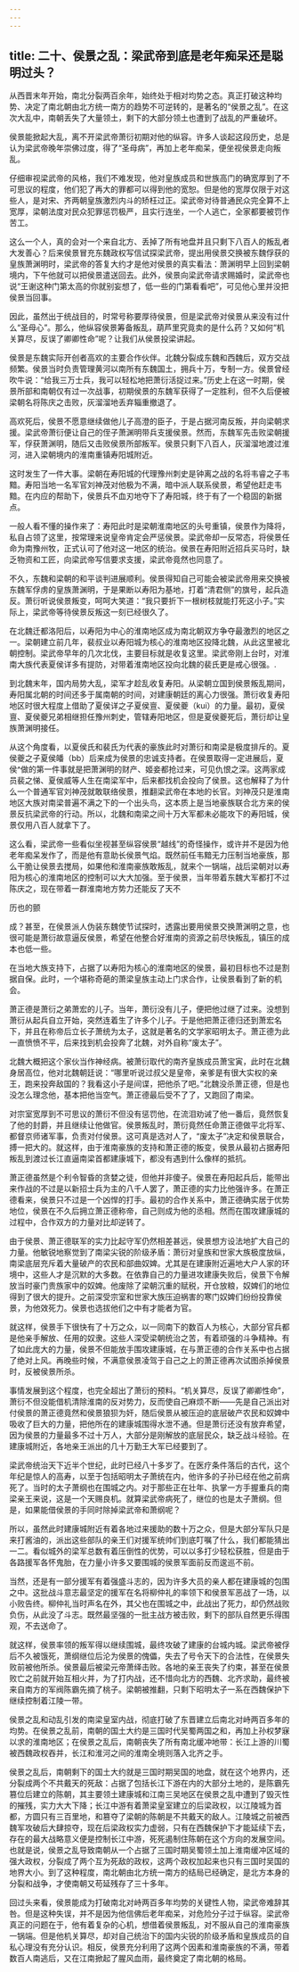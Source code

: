 ```yaml
---
---
---
```

title: 二十、侯景之乱：梁武帝到底是老年痴呆还是聪明过头？
---






从西晋末年开始，南北分裂两百余年，始终处于相对均势之态。真正打破这种均势、决定了南北朝由北方统一南方的趋势不可逆转的，是著名的“侯景之乱”。在这次大乱中，南朝丢失了大量领土，剩下的大部分领土也遭到了战乱的严重破坏。

侯景能掀起大乱，离不开梁武帝萧衍初期对他的纵容。许多人谈起这段历史，总是认为梁武帝晚年崇佛过度，得了“圣母病”，再加上老年痴呆，便坐视侯景走向叛乱。

仔细审视梁武帝的风格，我们不难发现，他对皇族成员和世族高门的确宽厚到了不可思议的程度，他们犯了再大的罪都可以得到他的宽恕。但是他的宽厚仅限于对这些人，是对宋、齐两朝皇族激烈内斗的矫枉过正。梁武帝对待普通民众完全算不上宽厚，梁朝法度对民众犯罪惩罚极严，且实行连坐，一个人逃亡，全家都要被罚作苦工。

这么一个人，真的会对一个来自北方、丢掉了所有地盘并且只剩下八百人的叛乱者大发善心？后来侯景冒充东魏政权写信试探梁武帝，提出用侯景交换被东魏俘获的皇族萧渊明时，梁武帝的答复大约才是他对侯景的真实看法：萧渊明早上回到梁朝境内，下午他就可以把侯景遣送回去。此外，侯景向梁武帝请求赐婚时，梁武帝也说“王谢这种门第太高的你就别妄想了，低一些的门第看看吧”，可见他心里并没把侯景当回事。

因此，虽然出于统战目的，时常号称要厚待侯景，但是梁武帝对侯景从来没有过什么“圣母心”。那么，他纵容侯景筹备叛乱，葫芦里究竟卖的是什么药？又如何“机关算尽，反误了卿卿性命”呢？让我们从侯景投梁讲起。

侯景是东魏实际开创者高欢的主要合作伙伴。北魏分裂成东魏和西魏后，双方交战频繁。侯景当时负责管理黄河以南所有东魏国土，拥兵十万，专制一方。侯景曾经吹牛说：“给我三万士兵，我可以轻松地把萧衍活捉过来。”历史上在这一时期，侯景所部和南朝仅有过一次战事，初期侯景的东魏军获得了一定胜利，但不久后便被梁朝名将陈庆之击败，灰溜溜地丢弃辎重撤退了。

高欢死后，侯景不愿意继续做他儿子高澄的臣子，于是占据河南反叛，并向梁朝求援。梁武帝萧衍便让自己的侄子萧渊明带兵支援侯景。然而，东魏军先击败梁朝援军，俘获萧渊明，随后又击败侯景所部叛军。侯景只剩下八百人，灰溜溜地渡过淮河，进入梁朝境内的淮南重镇寿阳城附近。

这时发生了一件大事。梁朝在寿阳城的代理豫州刺史是钟离之战的名将韦睿之子韦黯。寿阳当地一名军官刘神茂对他极为不满，暗中派人联系侯景，希望他赶走韦黯。在内应的帮助下，侯景兵不血刃地夺下了寿阳城，终于有了一个稳固的新据点。

一般人看不懂的操作来了：寿阳此时是梁朝淮南地区的头号重镇，侯景作为降将，私自占领了这里，按常理来说皇帝肯定会严惩侯景。梁武帝却一反常态，将侯景任命为南豫州牧，正式认可了他对这一地区的统治。侯景在寿阳附近招兵买马时，缺乏物资和工匠，向梁武帝写信要求支援，梁武帝竟然也同意了。

不久，东魏和梁朝的和平谈判进展顺利。侯景得知自己可能会被梁武帝用来交换被东魏军俘虏的皇族萧渊明，于是果断以寿阳为基地，打着“清君侧”的旗号，起兵造反。萧衍听说侯景叛变，呵呵大笑道：“我只要折下一根树枝就能打死这小子。”实际上，梁武帝等待侯景反叛这一刻已经很久了。

在北魏迁都洛阳后，以寿阳为中心的淮南地区成为南北朝双方争夺最激烈的地区之一。梁朝建立前几年，裴叔业以寿阳城为核心的淮南地区投降北魏，从此这里被北朝控制。梁武帝早年的几次北伐，主要目标就是收复这里。梁武帝刚上台时，对淮南大族代表夏侯详多有提防，对带着淮南地区投向北魏的裴氏更是戒心很强。.

到北魏末年，国内局势大乱，梁军才趁乱收复寿阳。从梁朝立国到侯景叛乱期间，寿阳属北朝的时间还多于属南朝的时间，对建康朝廷的离心力很强。萧衍收复寿阳地区时很大程度上借助了夏侯详之子夏侯亶、夏侯夔（kui）的力量。最初，夏侯亶、夏侯夔兄弟相继担任豫州刺史，管辖寿阳地区，但是夏侯夔死后，萧衍却让皇族萧渊明接任。

从这个角度看，以夏侯氏和裴氏为代表的豪族此时对萧衍和南梁是极度排斥的。夏侯夔之子夏侯皤（bb）后来成为侯景的忠诚支持者。在侯景取得一定进展后，夏侯^做的第一件事就是把萧渊明的财产、姬妾都抢过来，可见仇恨之深。这两家成员裴之悌、夏侯威等人生在南梁军中，后来都找机会投向了侯景。这也解释了为什么一个普通军官刘神茂就敢联络侯景，推翻梁武帝在本地的长官。刘神茂只是淮南地区大族对南梁普遍不满之下的一个出头鸟，这本质上是当地豪族联合北方来的侯景反抗梁武帝的行动。所以，北魏和南梁之间十万大军都未必能攻下的寿阳城，侯景仅用八百人就拿下了。

这么看，梁武帝一些看似坐视甚至纵容侯景“越线”的奇怪操作，或许并不是因为他老年痴呆发作了，而是他有意助长侯景气焰。既然前任韦黯无力压制当地豪族，那么干脆让侯景去搅局，如果他和淮南豪族敢叛乱，就来个一锅端，战后梁朝对以寿阳为核心的淮南地区的控制可以大大加强。至于侯景，当年带着东魏大军都打不过陈庆之，现在带着一群淮南地方势力还能反了天不

历也的颤

成？甚至，在侯景派人伪装东魏使节试探时，透露出要用侯景交换萧渊明之意，也很可能是萧衍故意逼反侯景，希望在他整合好淮南的资源之前尽快叛乱，镇压的成本也低一些。

在当地大族支持下，占据了以寿阳为核心的淮南地区的侯景，最初目标也不过是割据自保。此时，一个堪称奇葩的萧梁皇族主动上门求合作，让侯景看到了新的机会。

萧正德是萧衍之弟萧宏的儿子。当年，萧衍没有儿子，便把他过继了过来。没想到萧衍从起兵自立开始，突然连着生了许多个儿子。于是他把萧正德归还到萧宏名下，并且在称帝后立长子萧统为太子，这就是著名的文学家昭明太子。萧正德为此一直愤愤不平，后来找到机会投奔了北魏，对外自称“废太子”。

北魏大概把这个家伙当作神经病。被萧衍取代的南齐皇族成员萧宝寅，此时在北魏身居高位，他对北魏朝廷说：“哪里听说过叔父是皇帝，亲爹是有很大实权的亲王，跑来投奔敌国的？我看这小子是间谍，把他杀了吧。”北魏没杀萧正德，但是也没怎么理念他，基本把他当空气。萧正德最后受不了了，又跑回了南梁。

对宗室宽厚到不可思议的萧衍不但没有惩罚他，在流泪劝诫了他一番后，竟然恢复了他的封爵，并且继续让他做官。侯景叛乱时，萧衍竟然任命萧正德做平北将军、都督京师诸军事，负责对付侯景。这可真是选对人了，“废太子”决定和侯景联合，搏一把大的。就这样，由于淮南豪族的支持和萧正德的叛变，侯景从最初占据寿阳叛乱到渡过长江直逼南梁首都建康城下，都没有遇到什么像样的抵抗。

萧正德虽然是个利令智昏的贪婪之徒，但他并非傻子。侯景在寿阳起兵后，能带出来作战的不过是以新招士兵为主的八千人罢了，萧正德的实力比他强许多。在萧正德看来，侯景只不过是一个凶悍的打手。最初的合作关系中，萧正德确实居于优势地位，侯景在不久后拥立萧正德称帝，自己则成为他的丞相。然而在围攻建康城的过程中，合作双方的力量对比却逆转了。

由于侯景、萧正德联军的实力比起守军仍然相差甚远，侯景想方设法地扩大自己的力量。他敏锐地察觉到了南梁尖锐的阶级矛盾：萧衍对皇族和世家大族极度放纵，南梁底层充斥着大量破产的农民和部曲奴婢。尤其是在建康附近遍地大户人家的环境中，这些人才是沉默的大多数。在依靠自己的力量进攻建康失败后，侯景下令解放当时豪门贵族家中的奴婢。他废除了梁朝沉重的赋税，开仓放粮，奴婢们的地位得到了很大的提升。之前深受宗室和世家大族压迫祸害的寒门奴婢们纷纷投靠侯景，为他效死力。侯景也选拔他们之中有才能者为官。

就这样，侯景手下很快有了十万之众，以一同南下的数百人为核心，大部分官兵都是他亲手解放、任用的奴隶。这些人深受梁朝统治之苦，有着顽强的斗争精神。有了如此庞大的力量，侯景不但能放手围攻建康城，在与萧正德的合作关系中也占据了绝对上风。再晚些时候，不满意侯景凌驾于自己之上的萧正德再次试图杀掉侯景时，反被侯景所杀。

事情发展到这个程度，也完全超出了萧衍的预料。“机关算尽，反误了卿卿性命”，萧衍不但没能借机清除淮南的反对势力，反而使自己麻烦不断——先是自己派出对付侯景的萧正德竟然和侯景狼狈为奸，随后侯景从被压迫的底层破产农民和奴婢中吸收了巨大的力量，把他所在的建康城围得水泄不通。但是萧衍还没有放弃希望，因为侯景的力量最多不过十万人，大部分是刚解放的底层民众，缺乏战斗经验。在建康城附近，各地亲王派出的几十万勤王大军已经要到了。

梁武帝统治天下近半个世纪，此时已经八十多岁了。在医疗条件落后的古代，这个年纪是惊人的高寿，以至于包括昭明太子萧统在内，他许多的子孙已经在他之前病死了。当时的太子萧纲也在围城之内。对于那些正在壮年、执掌一方手握重兵的南梁亲王来说，这是一个天赐良机。就算梁武帝病死了，继位的也是太子萧纲。但是，如果能借侯景的手同时除掉梁武帝和萧纲呢？

所以，虽然此时建康城附近有着各地过来援助的数十万之众，但是大部分军队只是来打酱油的，派出这些部队的亲王们对援军统帅们到底叮嘱了什么，我们都能猜出一二。看似城外的梁军总数有着压倒性的优势，可以以多打少轻松获胜，但是由于各路援军各怀鬼胎，在力量小许多又要围城的侯景军面前反而逡巡不前。

当然，还是有一部分援军有着强盛斗志的，因为许多大员的亲人都在建康城的包围之中。这批战斗意志最坚定的援军在名将柳仲礼的率领下和侯景军恶战了一场，以小败告终。柳仲礼当时声名在外，其父也在围城之中，此战出了死力，却仍然战败负伤，从此没了斗志。既然最坚强的一批主战方被击败，剩下的部队自然更乐得围观，不去送命了。

就这样，侯景率领的叛军得以继续围城，最终攻破了建康的台城内城。梁武帝被俘后不久被饿死，萧纲继位后沦为侯景的傀儡，失去了号令天下的合法性，在侯景失败前被他所杀。侯景最后被梁元帝萧绎击败。各地的亲王丧失了约束，甚至在侯景败亡之前就开始互相火并，为了打内战，还不惜向北方的西魏、北齐求助，最终被来自南方的军阀陈霸先摘了桃子。梁朝被推翻，只剩下昭明太子一系在西魏保护下继续控制着江陵一带。

侯景之乱和动乱引发的南梁皇室内战，彻底打破了东晋建立后南北对峙两百多年的均势。在侯景之乱前，南朝的国土大约是三国时代吴蜀两国之和，再加上孙权梦寐以求的淮南地区；在侯景之乱后，南朝丧失了所有南北缓冲地带：长江上游的川蜀被西魏政权吞并，长江和淮河之间的淮南全境则落入北齐之手。

侯景之乱后，南朝剩下的国土大约就是三国时期吴国的地盘，就在这个地界内，还分裂成两个不共戴天的死敌：占据了包括长江下游在内的大部分土地的，是陈霸先篡位后建立的陈朝，其主要领土建康城和江南三吴地区在侯景之乱中遭到了毁灭性的摧残，实力大大下降；长江中游有着萧梁皇室建立的后梁政权，以江陵城为首都，方圆只有三百里地，和篡夺了梁朝的陈朝是不共戴天的敌人。江陵城之前被西魏军攻破后大肆掠夺，现在后梁政权实力虚弱，只有在西魏保护下才能延续下去，存在的最大战略意义便是控制长江中游，死死遏制住陈朝在这个方向的发展空间。也就是说，侯景之乱导致南朝从一个占据了三国时期吴蜀领土加上淮南缓冲区域的强大政权，分裂成了两个互为死敌的政权，这两个政权加起来也只有三国时吴国的地界大小。到了这种程度，南北朝由北方统一南方的结局已经确定，是北方本身的分裂和战争，才使南朝又苟延残存了三十多年。

回过头来看，侯景能成为打破南北对峙两百多年均势的关键性人物，梁武帝难辞其咎。但是这种失误，并不是因为他信佛后老年痴呆，对危险分子过于纵容。梁武帝真正的问题在于，他有着复杂的心机，想借着侯景叛乱，对不服从自己的淮南豪族一锅端。但是他机关算尽，却对自己统治下的国内尖锐的阶级矛盾和皇族成员的自私心理没有充分认识。相反，侯景充分利用了这两个因素和淮南豪族的不满，带着数百人南逃后，又在江南掀起了腥风血雨，最终奠定了南北朝的格局。